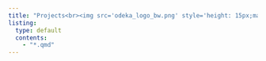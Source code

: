 ```yaml
---
title: "Projects<br><img src='odeka_logo_bw.png' style='height: 15px;margin-left: 42px;'>"
listing:
  type: default
  contents:
    - "*.qmd"
---
```

